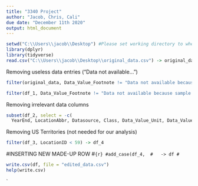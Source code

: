 ---
title: "3340 Project"
author: "Jacob, Chris, Cali"
due date: "December 11th 2020"
output: html_document
---
```{r setup, include=FALSE}
setwd("C:\\Users\\jacob\\Desktop") #Please set working directory to where you have the CDC file
library(dplyr)
library(tidyverse)
read.csv("C:\\Users\\jacob\\Desktop\\original_data.csv") -> original_data #Please set file location to where you have the CDC file
```

Removing useless data entries ("Data not available...")
```{r}
filter(original_data, Data_Value_Footnote != "Data not available because sample size is insufficient.") -> df_1

filter(df_1, Data_Value_Footnote != "Data not available because sample size is insufficient.  If data only missing for the confidence interval, the confidence interval was not calculated.") -> df_2
```


Removing irrelevant data columns
```{r}
subset(df_2, select = -c(
  YearEnd, LocationAbbr, Datasource, Class, Data_Value_Unit, Data_Value_Type, Data_Value_Alt, Data_Value_Footnote,   DataValueTypeID, StratificationCategoryId1, StratificationID1, ClassID, TopicID, QuestionID)) -> df_3
```


Removing US Territories (not needed for our analysis)
```{r}
filter(df_3, LocationID < 59) -> df_4
```


#INSERTING NEW MADE-UP ROW
#```{r}
#add_case(df_4, 
#   -> df
#```

```{r}
write.csv(df, file = "edited_data.csv")
help(write.csv)
```
`
